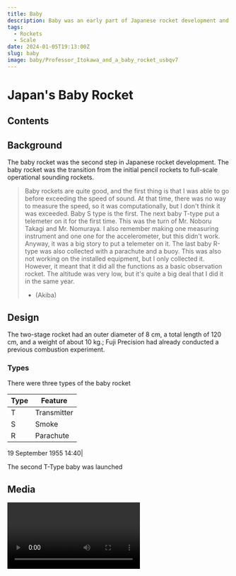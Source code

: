 ```yaml
---
title: Baby
description: Baby was an early part of Japanese rocket development and first flown in 1957 by Hideo Itokawa and team at Michikawa, Iwaki in Akita province in north-west Honshu island.
tags:
  - Rockets
  - Scale
date: 2024-01-05T19:13:00Z
slug: baby
image: baby/Professor_Itokawa_and_a_baby_rocket_usbqv7
---
```

# Japan's Baby Rocket

## Contents

## Background

The baby rocket was the second step in Japanese rocket development.
The baby rocket was the transition from the initial pencil rockets to full-scale
operational sounding rockets.

> Baby rockets are quite good, and the first thing is that I was able to go
before exceeding the speed of sound. At that time, there was no way to measure
the speed, so it was computationally, but I don't think it was exceeded. Baby S
type is the first. The next baby T-type put a telemeter on it for the first time.
This was the turn of Mr. Noboru Takagi and Mr. Nomuraya. I also remember making
one measuring instrument and one one for the accelerometer, but this didn't work.
Anyway, it was a big story to put a telemeter on it. The last baby R-type was
also collected with a parachute and a buoy. This was also not working on the
installed equipment, but I only collected it. However, it meant that it did all
the functions as a basic observation rocket. The altitude was very low, but it's
quite a big deal that I did it in the same year.
> - (Akiba)

## Design

<BlogImage src='baby/Baby_T-type.jpg' alt="baby T type" />

The two-stage rocket had an outer diameter of 8 cm, a total length of 120 cm,
and a weight of about 10 kg.; Fuji Precision had already conducted a previous
combustion experiment.

### Types

There were three types of the baby rocket

| Type | Feature |
| -- | -- |
| T | Transmitter |
| S | Smoke |
| R | Parachute |

19 September 1955 14:40| 

The second T-Type baby was launched

## Media

<Video id='hODYsZbVysM' />

### Bibliography
